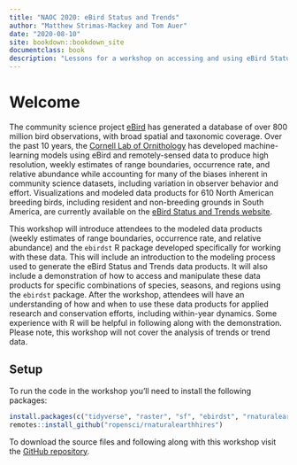 ```yaml
--- 
title: "NAOC 2020: eBird Status and Trends"
author: "Matthew Strimas-Mackey and Tom Auer"
date: "2020-08-10"
site: bookdown::bookdown_site
documentclass: book
description: "Lessons for a workshop on accessing and using eBird Status and Trends data given at NAOC 2020"
---
```


# Welcome {-}

The community science project [eBird](https://ebird.org/home) has generated a database of over 800 million bird observations, with broad spatial and taxonomic coverage. Over the past 10 years, the [Cornell Lab of Ornithology](https://www.birds.cornell.edu/home/) has developed machine-learning models using eBird and remotely-sensed data to produce high resolution, weekly estimates of range boundaries, occurrence rate, and relative abundance while accounting for many of the biases inherent in community science datasets, including variation in observer behavior and effort. Visualizations and modeled data products for 610 North American breeding birds, including resident and non-breeding grounds in South America, are currently available on the [eBird Status and Trends website](https://ebird.org/science/status-and-trends).

This workshop will introduce attendees to the modeled data products (weekly estimates of range boundaries, occurrence rate, and relative abundance) and the `ebirdst` R package developed specifically for working with these data. This will include an introduction to the modeling process used to generate the eBird Status and Trends data products. It will also include a demonstration of how to access and manipulate these data products for specific combinations of species, seasons, and regions using the `ebirdst` package. After the workshop, attendees will have an understanding of how and when to use these data products for applied research and conservation efforts, including within-year dynamics. Some experience with R will be helpful in following along with the demonstration. Please note, this workshop will not cover the analysis of trends or trend data.

## Setup

To run the code in the workshop you'll need to install the following packages:

```r
install.packages(c("tidyverse", "raster", "sf", "ebirdst", "rnaturalearth", "rgeos", "remotes"))
remotes::install_github("ropensci/rnaturalearthhires")
```

To download the source files and following along with this workshop visit the [GitHub repository](https://github.com/mstrimas/naoc2020-ebirdst/).